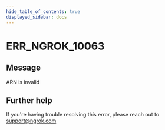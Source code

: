 ```yaml
---
hide_table_of_contents: true
displayed_sidebar: docs
---
```



# ERR_NGROK_10063

## Message

ARN is invalid

<ErrorDetails error="err_ngrok_10063" />

## Further help

If you're having trouble resolving this error, please reach out to [support@ngrok.com](mailto:support@ngrok.com?subject=Help%20with%20ERR_NGROK_10063)
